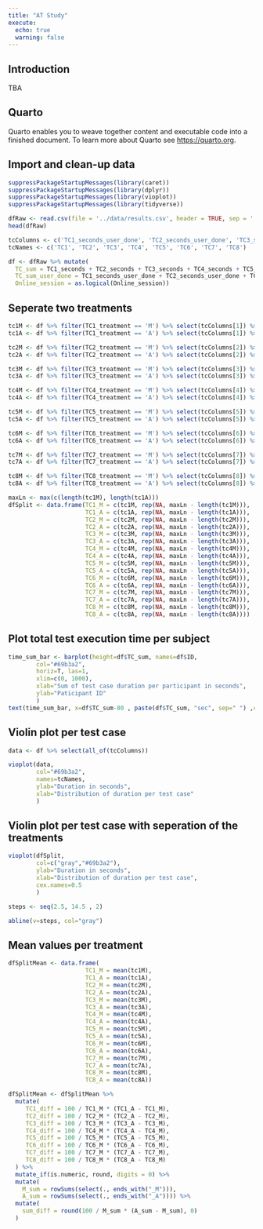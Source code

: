 ```yaml
---
title: "AT Study"
execute:
  echo: true
  warning: false
---
```


## Introduction

TBA

## Quarto

Quarto enables you to weave together content and executable code into a finished document. To learn more about Quarto see <https://quarto.org>.

## Import and clean-up data

```r
suppressPackageStartupMessages(library(caret))
suppressPackageStartupMessages(library(dplyr))
suppressPackageStartupMessages(library(vioplot))
suppressPackageStartupMessages(library(tidyverse))
```

```r
dfRaw <- read.csv(file = '../data/results.csv', header = TRUE, sep = ',')
head(dfRaw)

tcColumns <- c('TC1_seconds_user_done', 'TC2_seconds_user_done', 'TC3_seconds_user_done', 'TC4_seconds_user_done', 'TC5_seconds_user_done', 'TC6_seconds_user_done', 'TC7_seconds_user_done', 'TC8_seconds_user_done')
tcNames <- c('TC1', 'TC2', 'TC3', 'TC4', 'TC5', 'TC6', 'TC7', 'TC8')

df <- dfRaw %>% mutate(
  TC_sum = TC1_seconds + TC2_seconds + TC3_seconds + TC4_seconds + TC5_seconds + TC6_seconds + TC7_seconds + TC8_seconds,
  TC_sum_user_done = TC1_seconds_user_done + TC2_seconds_user_done + TC3_seconds_user_done + TC4_seconds_user_done + TC5_seconds_user_done + TC6_seconds_user_done + TC7_seconds_user_done + TC8_seconds_user_done,
  Online_session = as.logical(Online_session))

```
## Seperate two treatments
```r
tc1M <- df %>% filter(TC1_treatment == 'M') %>% select(tcColumns[1]) %>% pull(tcColumns[1])
tc1A <- df %>% filter(TC1_treatment == 'A') %>% select(tcColumns[1]) %>% pull(tcColumns[1])

tc2M <- df %>% filter(TC2_treatment == 'M') %>% select(tcColumns[2]) %>% pull(tcColumns[2])
tc2A <- df %>% filter(TC2_treatment == 'A') %>% select(tcColumns[2]) %>% pull(tcColumns[2])

tc3M <- df %>% filter(TC3_treatment == 'M') %>% select(tcColumns[3]) %>% pull(tcColumns[3])
tc3A <- df %>% filter(TC3_treatment == 'A') %>% select(tcColumns[3]) %>% pull(tcColumns[3])

tc4M <- df %>% filter(TC4_treatment == 'M') %>% select(tcColumns[4]) %>% pull(tcColumns[4])
tc4A <- df %>% filter(TC4_treatment == 'A') %>% select(tcColumns[4]) %>% pull(tcColumns[4])

tc5M <- df %>% filter(TC5_treatment == 'M') %>% select(tcColumns[5]) %>% pull(tcColumns[5])
tc5A <- df %>% filter(TC5_treatment == 'A') %>% select(tcColumns[5]) %>% pull(tcColumns[5])

tc6M <- df %>% filter(TC6_treatment == 'M') %>% select(tcColumns[6]) %>% pull(tcColumns[6])
tc6A <- df %>% filter(TC6_treatment == 'A') %>% select(tcColumns[6]) %>% pull(tcColumns[6])

tc7M <- df %>% filter(TC7_treatment == 'M') %>% select(tcColumns[7]) %>% pull(tcColumns[7])
tc7A <- df %>% filter(TC7_treatment == 'A') %>% select(tcColumns[7]) %>% pull(tcColumns[7])

tc8M <- df %>% filter(TC8_treatment == 'M') %>% select(tcColumns[8]) %>% pull(tcColumns[8])
tc8A <- df %>% filter(TC8_treatment == 'A') %>% select(tcColumns[8]) %>% pull(tcColumns[8])

maxLn <- max(c(length(tc1M), length(tc1A)))
dfSplit <- data.frame(TC1_M = c(tc1M, rep(NA, maxLn - length(tc1M))),
                      TC1_A = c(tc1A, rep(NA, maxLn - length(tc1A))),
                      TC2_M = c(tc2M, rep(NA, maxLn - length(tc2M))),
                      TC2_A = c(tc2A, rep(NA, maxLn - length(tc2A))),
                      TC3_M = c(tc3M, rep(NA, maxLn - length(tc3M))),
                      TC3_A = c(tc3A, rep(NA, maxLn - length(tc3A))),
                      TC4_M = c(tc4M, rep(NA, maxLn - length(tc4M))),
                      TC4_A = c(tc4A, rep(NA, maxLn - length(tc4A))),
                      TC5_M = c(tc5M, rep(NA, maxLn - length(tc5M))),
                      TC5_A = c(tc5A, rep(NA, maxLn - length(tc5A))),
                      TC6_M = c(tc6M, rep(NA, maxLn - length(tc6M))),
                      TC6_A = c(tc6A, rep(NA, maxLn - length(tc6A))),
                      TC7_M = c(tc7M, rep(NA, maxLn - length(tc7M))),
                      TC7_A = c(tc7A, rep(NA, maxLn - length(tc7A))),
                      TC8_M = c(tc8M, rep(NA, maxLn - length(tc8M))),
                      TC8_A = c(tc8A, rep(NA, maxLn - length(tc8A))))

```

## Plot total test execution time per subject

```r
time_sum_bar <- barplot(height=df$TC_sum, names=df$ID, 
        col="#69b3a2",
        horiz=T, las=1,
        xlim=c(0, 1000),
        xlab="Sum of test case duration per participant in seconds",
        ylab="Paticipant ID"
        )
text(time_sum_bar, x=df$TC_sum-80 , paste(df$TC_sum, "sec", sep=" ") ,cex=1) 
```

## Violin plot per test case
```r
data <- df %>% select(all_of(tcColumns))

vioplot(data,
        col="#69b3a2",
        names=tcNames,
        ylab="Duration in seconds",
        xlab="Distribution of duration per test case"
        )
```
## Violin plot per test case with seperation of the treatments
```r
vioplot(dfSplit,
        col=c("gray","#69b3a2"),
        ylab="Duration in seconds",
        xlab="Distribution of duration per test case",
        cex.names=0.5
        )

steps <- seq(2.5, 14.5 , 2)

abline(v=steps, col="gray")
```
## Mean values per treatment

```r
dfSplitMean <- data.frame(
                      TC1_M = mean(tc1M),
                      TC1_A = mean(tc1A),
                      TC2_M = mean(tc2M),
                      TC2_A = mean(tc2A),
                      TC3_M = mean(tc3M),
                      TC3_A = mean(tc3A),
                      TC4_M = mean(tc4M),
                      TC4_A = mean(tc4A),
                      TC5_M = mean(tc5M),
                      TC5_A = mean(tc5A),
                      TC6_M = mean(tc6M),
                      TC6_A = mean(tc6A),
                      TC7_M = mean(tc7M),
                      TC7_A = mean(tc7A),
                      TC8_M = mean(tc8M),
                      TC8_A = mean(tc8A))

dfSplitMean <- dfSplitMean %>%
  mutate(
     TC1_diff = 100 / TC1_M * (TC1_A - TC1_M),
     TC2_diff = 100 / TC2_M * (TC2_A - TC2_M),
     TC3_diff = 100 / TC3_M * (TC3_A - TC3_M),
     TC4_diff = 100 / TC4_M * (TC4_A - TC4_M),
     TC5_diff = 100 / TC5_M * (TC5_A - TC5_M),
     TC6_diff = 100 / TC6_M * (TC6_A - TC6_M),
     TC7_diff = 100 / TC7_M * (TC7_A - TC7_M),
     TC8_diff = 100 / TC8_M * (TC8_A - TC8_M)
  ) %>%
  mutate_if(is.numeric, round, digits = 0) %>% 
  mutate(
    M_sum = rowSums(select(., ends_with("_M"))),
    A_sum = rowSums(select(., ends_with("_A")))) %>%
  mutate(
    sum_diff = round(100 / M_sum * (A_sum - M_sum), 0)
  )

```


